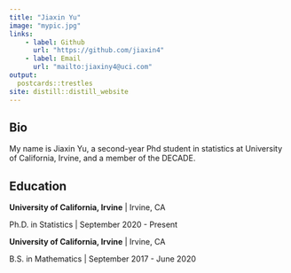 ```yaml
---
title: "Jiaxin Yu"
image: "mypic.jpg"
links:
    - label: Github
      url: "https://github.com/jiaxin4"
    - label: Email
      url: "mailto:jiaxiny4@uci.com"
output:
  postcards::trestles
site: distill::distill_website
---
```


## Bio

My name is Jiaxin Yu, a second-year Phd student in statistics at University of California, Irvine, and a member of the DECADE. 


## Education

**University of California, Irvine** | Irvine, CA

Ph.D. in Statistics | September 2020 - Present

**University of California, Irvine** | Irvine, CA

B.S. in Mathematics | September 2017 - June 2020


